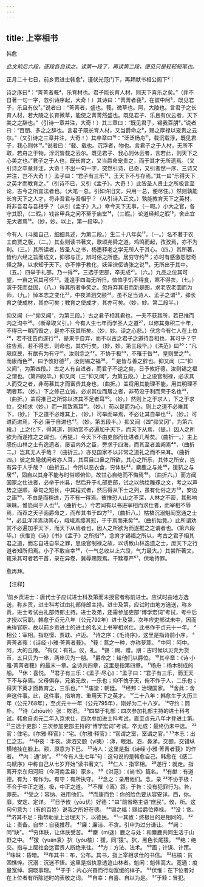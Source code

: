 ```yaml
---
---
---
```

title: 上宰相书
---



韩愈

*此文前后六段，逐段各自读之。读第一段了，再读第二段，便见只是轻轻短笔也。*

正月二十七日，前乡贡进士韩愈¹，谨伏光范门下，再拜献书相公阁下²：

诗之序曰³：“菁菁者莪⁴，乐育材也。君子能长育人材，则天下喜乐之矣。”（并不自著一句一字，忽引诗序起，大奇！）其诗曰：“菁菁者莪⁵，在彼中阿⁶，既见君子，乐且有仪⁷。”说者曰：“菁菁者，盛也。莪，微草也。阿，大陵也。言君子之长育人材，若大陵之长育微草，能使之菁菁然盛也。既见君子、乐且有仪云者，天下美之之辞也。”（引诗一章并注，大奇！）其三章曰：“既见君子，锡我百朋⁸。”说者曰：“百朋、多之之辞也。言君子既长育人材，又当爵命之⁹，赐之厚禄以宠贵之云尔。”（又引诗之三章并注，大奇！）其卒章曰¹⁰：“泛泛杨舟¹¹，载沉载浮，既见君子，我心则休¹²。”说者曰：“载、载也。沉浮者，物也。言君子之于人材，无所不取，若舟之于物，浮沉皆载之云尔。既见君子、我心则休云者，言若此，则天下之心美之也。”君子之于人也，既长育之，又当爵命宠贵之，而于其才无所遗焉。（又引诗之卒章并注，大奇！不出一句一字，突然引诗，已奇，又引者然一序、三诗又并注，岂不大奇！）孟子曰：“君子有三乐¹³，王天下不与存焉。”其一曰“乐得天下之英才而教育之。”（引诗不已，又引《孟子》，大奇！）此皆圣人贤士之所极言至论，古今之所宜法者也。（大笔一总。引如许旧文，只用一总，便尽住。）然则孰能长育天下之人才，将非吾君与吾相乎？（从引诗入正文。）孰能教育天下之英材，将非吾君与吾相乎？（从引《孟子》入。）幸今天下无事，（一暇。）小大之官，各守其职，（二暇。）钱谷甲兵之问不至于庙堂¹⁴，（三暇。）论道经邦之暇¹⁵，舍此宜无大者焉¹⁶。（妙，妙。以上，第一段毕。）

今有人（斗接自己，细细具述，为第二段。）生二十八年矣¹⁷，（一。）名不著于农工商贾之版，（二。）其业则读书著文，歌颂尧舜之道。鸡鸣而起，孜孜焉，亦不为利。（三。）其所读者，皆圣人之书，杨墨释老之学无所人于其心。（四。）其所著，皆约六经之旨而成文，抑邪与正，辨时俗之所惑。居穷守约¹⁸；亦时有感激怨怼奇怪之辞，以求知于天下。亦不悖于教化，妖淫谀佞诪张之说¹⁹，无所出于其中。（五。）四举于礼部，乃一得²⁰，三选于吏部，卒无成²¹。（六。）九品之位其可望，一亩之官其可怀²²。逢遑乎四海无所归，恤恤乎饥不得食，寒不得衣，（七。）滨于死而益固，（八。）得其所者争笑之。忽将弃其旧而新是图，求老农老圜而为师，（九。）悼本志之变化²³，中夜涕泗交颐²⁴。虽不足当诗人、孟子之谓²⁵，抑长育之使成材，其亦可矣；教育之使成才，其亦可矣。（妙，妙。第二段半。）

抑又闻（—“抑又闻”，为第三段。）古之君子相其君也，一夫不获其所，若已推而内之沟中²⁶。（断章取义引。）今有人生七年而学圣人之道²⁷，以修其身积二十年，不得已一朝而毁之，是亦不获其所矣。（妙，妙。读之心悲。）伏念今有仁人在上位²⁸，若不往告而遂行²⁹，是果于自弃，而不以古之君子之道待吾相也，其可乎？宁往告焉，若不得志，则命也，其亦行矣。（妙，妙。第三段毕。）《洪范》曰³⁰：“凡厥庶民，有猷有为有守³¹，汝则念之³²。不协于极³³，不罹于咎³⁴，皇则受之³⁵。而康而色³⁶，曰予攸好德³⁷，汝则锡之福³⁸。＂是皆与善之辞也。抑又闻（二“抑又闻”，为第四段。）古之人有自进者，而君子不逆之矣，日予攸好德，汝则锡之福之谓也。（第四段毕。）抑又闻（三“抑又闻”，为第五段。）上之设官制禄，必求其人而受之者，非苟慕其才而富贵其身也，（曲折。）盖将用其能理不能，用其明理不明者耳。（妙。）下之修己立诚，必求其位而居之者，非苟没于利而荣于名也³⁹，（曲折。）盖将推己之所馀以济其不足者耳⁴⁰。（妙。）然则上之于求人，下之于求位，交相求（妙。）而一其致焉耳⁴¹。（妙。）苟以是而为心，则上之道不必难其下，（妙。）下之道不必难其上，（妙。）可举而举焉，不必让其自举也⁴²，（妙。）可进而进焉，不必
廉于自进也⁴³。（妙。第五段半。）抑又闻（四“抑又冈”，为第六段。）上之化下，得其道，则劝赏不必遍加乎天下，而天下从焉，（提。）因人之所欲为而遂推之之谓也。（再提。）今天下不由吏部而仕进者几希矣。（曲折一。）主上感伤山林之士有逸遗者，屡诏内外之臣，旁求于四海，而其至者盖阙焉⁴⁴，（曲折二。）岂其无人乎哉？（曲折三。）亦见国家不以非常之道礼之而不来耳。（曲折四。）彼之处隐就闲者亦人耳，其耳目口鼻之所欲，其心之所乐，其体之所安，岂有异于人乎哉？（曲折五。）今所以恶衣食，穷体肤⁴⁵，麋鹿之与处⁴⁶，猨狖之与居⁴⁷，固自以其身不能与时俗顺俯仰，故甘心自绝而不悔焉⁴⁸。（曲折六。）而方闻国家之仕进者，必举于州县，然后升于礼部吏部，试之以绣绘雕琢之文，考之以声势之逆顺，章句之短长，中其程式者，然后得从下士之列，虽有化俗之方⁴⁹，安边之画⁵⁰，不由是而稍进，万不有一得焉。彼惟恐人山之不深，人林之不密，其影响昧昧。惟恐闻于人也⁵¹。（曲折七。）今若闻有以书进宰相而求仕者，而宰相不辱焉，而荐之天子面爵命之，而布其书于四方⁵²，（曲折八。）枯槁沉溺魁闳宽通之士⁵³，必且洋洋焉动其心，峨峨焉缨其冠，于于焉而来矣⁵⁴。（曲折始竟。）此所谓劝赏不必遍加乎天下，而天下从焉者也，因人之所欲为而遂推之之谓者也。（第六段毕。）伏惟览《诗》《书》《孟子》之所指⁵⁵，念育才锡福之所以，考古之君子相其君之道，而忘自进自举之罪，思设官制禄之故，以诱致山林逸遗之士，庶天下之行道者知所归焉。小子不敢自幸⁵⁶，（一气总收以上六段，气力最大。）其尝所著文，辄采其可者若干首，录在异卷，冀辱赐观焉。干黩尊严⁵⁷，伏地待罪。

愈再拜。

【注释】

¹前乡贡进士：唐代士子应试进士科及第而未授官者称前进士。应试时由地方选送，称乡贡，进士科考试由礼部侍郎主持。进士及第，应试时由地方选送，称乡贡，进士考试由礼部侍郎主持。进士及弟，还需参加吏部“博学宏词”考试，考中后才授以官职。韩愈于贞元八年（公元792年）进士及第，次年应吏部试未中，因而未得官职，故以前乡贡进士的进士的名义上书宰相求仕。此书作于贞元十一年。
²相公：宰相。指赵憬、贾耽、卢迈。
³诗之序：《毛诗序》，这里是指诗前小序。
⁴菁菁者莪：《诗经·小雅·菁菁者莪》。
⁵莪：蒿之一种，亦称萝蒿。
⁶中阿：阿中。阿，大的丘陵。
⁷有仪：有礼。仪，礼。
⁸锡：赐、赠。朋：古时候以贝壳为货币，五只贝为一串，两串贝为一朋。
⁹爵命之：给他们以爵位。
¹⁰其卒章：《诗·小雅·菁菁者莪》的最末一章。全诗共四章，这里是指第四章。
¹¹杨舟：杨木制成的船。
¹²休：喜悦。
¹³君子有三乐：《孟子·尽心》：“孟子曰：“君子有三乐，而王天下不与存焉。父母俱存，兄弟无故，一乐也；仰不愧于天，俯不怍于人，二乐也；得天下英才面教育之，三乐也。””
¹⁴庙堂：朝廷。
¹⁵经邦：治理国家。
¹⁶舍此：舍弃这件事。此，这件事，指培育、重用天下之英才。
¹⁷二十八年：韩愈生于大历三年（公元768年），至贞元十一年（公元795年），刚好为二十八岁。
¹⁸守约：筒朴。
¹⁹诗（zhōu州）张：欺诳。
²⁰四举于礼部：四次参加礼部主持的进士科考试。韩愈自贞元二年入京求仕，四次参加进士科考试，直至贞元八年才登进士第。
²¹三选于吏部：三次参加吏部主持的“博学宏词”考试。卒无成：最终仍未中选。
²²官：住宅。《尔雅·释官》：“宅。《尔雅·释官》：“官谓之室，室谓之官。”
²³本志：出仁之志。
²⁴中夜：半夜。涕泗交颐（yí夷）：涕，眼泪。泗，鼻涕。交颐，交错纵横地挂在脸上。颐，原意为下巴。
²⁵诗人：这里是指《诗经·小雅·菁菁者莪》的作者。
²⁶内：通“纳”。
²⁷“今有人生七年”句：这句说的是韩愈自己。韩愈在《感二鸟赋序》中称自己从七岁开始“读书著文”。
²⁸仁人：指宰相。
²⁹遂行：就走。指离开京东归河阳（今河南孟县）家乡。
³⁰《洪范》：《尚书》篇名。
³¹有猷：有道德。有为：有作为。有守：有所执守。
³²念之：录用他们。念，录
³³不协于极：不合于中正之道。极，中正之道。
³⁴不罹（l离）叙。于咎：没有犯罪行为。咎，罪恶。
³⁵受之：容纳、进用他们。
³⁶而康而色：你的脸色要从容安详。西，你。靡，安定、定详。
³⁷日予攸（yōu优）好德：“曰”前省略主语“庶民”。攸，所。这句句意为：（有的百姓）说我之所好在德。
³⁸锡之福：赐给爵位俸禄。
³⁹没：贪。
⁴⁰济其不足：指帮助皇上治理天下，以德民。
⁴¹一其致：终极目的是相同的。
⁴²让：责备。自举：自我推荐。
⁴³廉：廉洁、不贪。引申为过分谦让。
⁴⁴阙：同“缺”。
⁴⁵穷体肤，让体肤受苦。
⁴⁶麇（mí迷）鹿之与处：和麋鹿共同生活于山野之中。
⁴⁷猨（yuán袁）狖（yóu柚）：猨，同“猿”。狖，黑色长尾猿。
⁴⁸绝：绝交。指与上层社会达官贵人断绝来往。
⁴⁹方：方法、法术。
⁵⁰画；计谋、计策。
⁵¹味昧：昏暗。
⁵²布其书：布，公布。其书，指上宰相求仕的书信。
⁵³枯槁：贫困憔悴。沉溺：沉迷不悟。这里是指执意透迹山林者。魁闲：魁伟高大。宽通：度量宽绰、洞晓事理。
⁵⁴于于：内心兴奋而行动宽缓的样子。
⁵⁵伏惟：在下位者对在上位者有所陈述时的表敬之词。
⁵⁶自幸：自喜、自以为是。
⁵⁷于黩：冒犯。